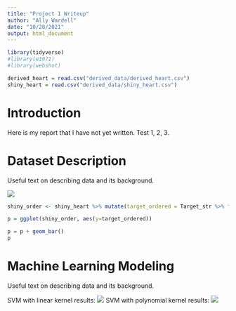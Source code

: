 ```yaml
---
title: "Project 1 Writeup"
author: "Ally Wardell"
date: "10/28/2021"
output: html_document
---
```


```r
library(tidyverse)
#library(e1071)
#library(webshot)

derived_heart = read.csv("derived_data/derived_heart.csv")
shiny_heart = read.csv("derived_data/shiny_heart.csv")

```

# Introduction
Here is my report that I have not yet written. Test 1, 2, 3. 

# Dataset Description
Useful text on describing data and its background. 

![](~/bios611/table1_descriptive.png)
```r

shiny_order <- shiny_heart %>% mutate(target_ordered = Target_str %>% fct_infreq() %>% fct_rev())

p = ggplot(shiny_order, aes(y=target_ordered))

p = p + geom_bar()
p
```


# Machine Learning Modeling
Useful text on describing data and its background. 

SVM with linear kernel results: 
![](~/bios611/table2_svmlinear.png)
SVM with polynomial kernel results: 
![](~/bios611/table2_svmpoly.png)
```r


```
